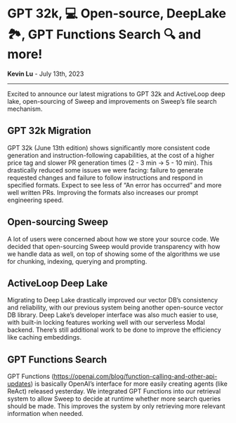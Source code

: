 # **GPT 32k, 💻 Open-source, DeepLake 🏞️, GPT Functions Search 🔍 and more!**

**Kevin Lu** - July 13th, 2023

---

Excited to announce our latest migrations to GPT 32k and ActiveLoop deep lake, open-sourcing of Sweep and improvements on Sweep’s file search mechanism.

## GPT 32k Migration

GPT 32k (June 13th edition) shows significantly more consistent code generation and instruction-following capabilities, at the cost of a higher price tag and slower PR generation times (2 - 3 min → 5 - 10 min). This drastically reduced some issues we were facing: failure to generate requested changes and failure to follow instructions and respond in specified formats. Expect to see less of “An error has occurred” and more well written PRs. Improving the formats also increases our prompt engineering speed.

## Open-sourcing Sweep

A lot of users were concerned about how we store your source code. We decided that open-sourcing Sweep would provide transparency with how we handle data as well, on top of showing some of the algorithms we use for chunking, indexing, querying and prompting.

## ActiveLoop Deep Lake

Migrating to Deep Lake drastically improved our vector DB’s consistency and reliability, with our previous system being another open-source vector DB library. Deep Lake’s developer interface was also much easier to use, with built-in locking features working well with our serverless Modal backend. There’s still additional work to be done to improve the efficiency like caching embeddings.

## GPT Functions Search

GPT Functions (https://openai.com/blog/function-calling-and-other-api-updates) is basically OpenAI’s interface for more easily creating agents (like ReAct) released yesterday. We integrated GPT Functions into our retrieval system to allow Sweep to decide at runtime whether more search queries should be made. This improves the system by only retrieving more relevant information when needed.
